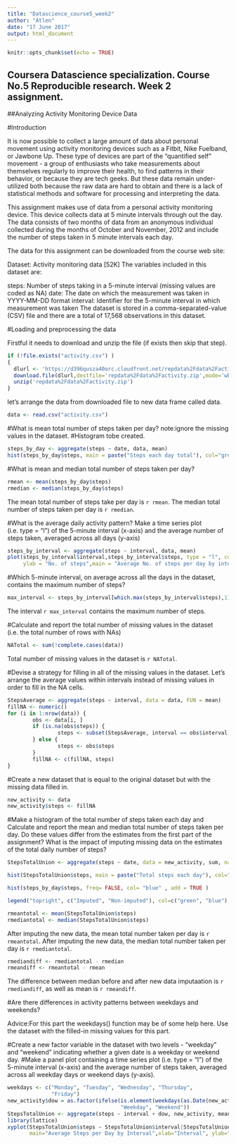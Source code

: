 ```yaml
---
title: "Datascience_course5_week2"
author: "Atlen"
date: "17 June 2017"
output: html_document
---
```


```r
knitr::opts_chunk$set(echo = TRUE)
```

## Coursera Datascience specialization. Course No.5 Reproducible research. Week 2 assignment.
##Analyzing Activity Monitoring Device Data

#Introduction

It is now possible to collect a large amount of data about personal movement using activity monitoring devices such as a Fitbit, Nike Fuelband, or Jawbone Up. These type of devices are part of the "quantified self" movement - a group of enthusiasts who take measurements about themselves regularly to improve their health, to find patterns in their behavior, or because they are tech geeks. But these data remain under-utilized both because the raw data are hard to obtain and there is a lack of statistical methods and software for processing and interpreting the data.

This assignment makes use of data from a personal activity monitoring device. This device collects data at 5 minute intervals through out the day. The data consists of two months of data from an anonymous individual collected during the months of October and November, 2012 and include the number of steps taken in 5 minute intervals each day.

The data for this assignment can be downloaded from the course web site:

Dataset: Activity monitoring data [52K]
The variables included in this dataset are:

steps: Number of steps taking in a 5-minute interval (missing values are coded as NA)
date: The date on which the measurement was taken in YYYY-MM-DD format
interval: Identifier for the 5-minute interval in which measurement was taken
The dataset is stored in a comma-separated-value (CSV) file and there are a total of 17,568 observations in this dataset.

#Loading and preprocessing the data

Firstful it needs to download and unzip the file (if exists then skip that step).
```r
if (!file.exists("activity.csv") )
{
  dlurl <- 'https://d396qusza40orc.cloudfront.net/repdata%2Fdata%2Factivity.zip'  
  download.file(dlurl,destfile='repdata%2Fdata%2Factivity.zip',mode='wb')  
  unzip('repdata%2Fdata%2Factivity.zip')
}
```

let's arrange the data from downloaded file to new data frame called data.

```r
data <- read.csv("activity.csv")
```

#What is mean total number of steps taken per day?
note:ignore the missing values in the dataset. 
#Histogram tobe created.

```r
steps_by_day <- aggregate(steps ~ date, data, mean)
hist(steps_by_day$steps, main = paste("Steps each day total"), col="green",xlab="No. of steps", breaks = 20)
```

#What is mean and median total number of steps taken per day?
```r
rmean <- mean(steps_by_day$steps)
rmedian <- median(steps_by_day$steps)
```
The mean total number of steps take per day is `r rmean`.
The median total number of steps taken per day is `r rmedian`.

#What is the average daily activity pattern?
Make a time series plot (i.e. type = "l") of the 5-minute interval (x-axis) and the average number of steps taken, averaged across all days (y-axis)
```r
steps_by_interval <- aggregate(steps ~ interval, data, mean)
plot(steps_by_interval$interval,steps_by_interval$steps, type = "l", col= "blue", xlab = "interval", 
     ylab = "No. of steps",main = "Average No. of steps per day by interval")
```

#Which 5-minute interval, on average across all the days in the dataset, contains the maximum number of steps?
```r
max_interval <- steps_by_interval[which.max(steps_by_interval$steps),1]
```
The interval `r max_interval` contains the maximum number of steps.

#Calculate and report the total number of missing values in the dataset (i.e. the total number of rows with NAs)
```r
NATotal <- sum(!complete.cases(data))
```

Total number of missing values in the dataset is `r NATotal`.

#Devise a strategy for filling in all of the missing values in the dataset.
Let's arrange the average values within intervals instead of missing values in order to fill in the NA cells.
```r
StepsAverage <- aggregate(steps ~ interval, data = data, FUN = mean)
fillNA <- numeric()
for (i in 1:nrow(data)) {
        obs <- data[i, ]
        if (is.na(obs$steps)) {
                steps <- subset(StepsAverage, interval == obs$interval)$steps
        } else {
                steps <- obs$steps
        }
        fillNA <- c(fillNA, steps)
}

```

#Create a new dataset that is equal to the original dataset but with the missing data filled in.
```r
new_activity <- data
new_activity$steps <- fillNA
```

#Make a histogram of the total number of steps taken each day and Calculate and report the mean and median total number of steps taken per day. Do these values differ from the estimates from the first part of the assignment? What is the impact of imputing missing data on the estimates of the total daily number of steps?
```r
StepsTotalUnion <- aggregate(steps ~ date, data = new_activity, sum, na.rm = TRUE)

hist(StepsTotalUnion$steps, main = paste("Total steps each day"), col="green", xlab="No. of steps", breaks = 20)

hist(steps_by_day$steps, freq= FALSE, col= "blue" , add = TRUE )

legend("topright", c("Imputed", "Non-imputed"), col=c("green", "blue"), lwd=10)

```


```r
rmeantotal <- mean(StepsTotalUnion$steps)
rmediantotal <- median(StepsTotalUnion$steps)
```
After imputing the new data, the mean total number taken per day is `r rmeantotal`.
After imputing the new data, the median total number taken per day is `r rmediantotal`. 

```r
rmediandiff <- rmediantotal - rmedian
rmeandiff <- rmeantotal - rmean

```
The difference between median before and after new data imputaation is `r rmediandiff`, as well as mean is `r rmeandiff`. 


#Are there differences in activity patterns between weekdays and weekends?

Advice:For this part the weekdays() function may be of some help here. 
Use the dataset with the filled-in missing values for this part.

#Create a new factor variable in the dataset with two levels - "weekday" and "weekend" indicating whether a given date is a weekday or weekend day.
#Make a panel plot containing a time series plot (i.e. type = "l") of the 5-minute interval (x-axis) and the average number of steps taken, averaged across all weekday days or weekend days (y-axis).
```r
weekdays <- c("Monday", "Tuesday", "Wednesday", "Thursday", 
              "Friday")
new_activity$dow = as.factor(ifelse(is.element(weekdays(as.Date(new_activity$date)),weekdays), 
                                    "Weekday", "Weekend"))
StepsTotalUnion <- aggregate(steps ~ interval + dow, new_activity, mean)
library(lattice)
xyplot(StepsTotalUnion$steps ~ StepsTotalUnion$interval|StepsTotalUnion$dow, 
       main="Average Steps per Day by Interval",xlab="Interval", ylab="Steps",layout=c(1,2), type="l")
```

